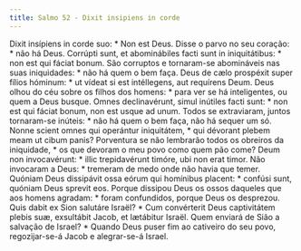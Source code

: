 ```yaml
---
title: Salmo 52 - Dixit insipiens in corde
---
```


<div class="grid grid-cols-2 gap-5">
  <span class="col-6 dropcaps text-justify">
    Dixit insípiens in corde suo: * Non est Deus.
  </span>
  <span class="col-6 dropcaps text-justify">
    Disse o parvo no seu coração: * não há Deus.
  </span>
  <span class="col-6 text-justify">
    Corrúpti sunt, et abominábiles facti sunt in iniquitátibus: * non est qui
    fáciat bonum.
  </span>
  <span class="col-6 text-justify">
    São corruptos e tornaram-se abomináveis nas suas iniquidades: * não há quem
    o bem faça.
  </span>
  <span class="col-6 text-justify">
    Deus de cælo prospéxit super fílios hóminum: * ut vídeat si est intéllegens,
    aut requírens Deum.
  </span>
  <span class="col-6 text-justify">
    Deus olhou do céu sobre os filhos dos homens: * para ver se há inteligentes,
    ou quem a Deus busque.
  </span>
  <span class="col-6 text-justify">
    Omnes declinavérunt, simul inútiles facti sunt: * non est qui fáciat bonum,
    non est usque ad unum.
  </span>
  <span class="col-6 text-justify">
    Todos se extraviaram, juntos tornaram-se inúteis: * não há quem o bem faça,
    não há sequer um só.
  </span>
  <span class="col-6 text-justify">
    Nonne scient omnes qui operántur iniquitátem, * qui dévorant plebem meam ut
    cibum panis?
  </span>
  <span class="col-6 text-justify">
    Porventura se não lembrarão todos os obreiros da iniquidade, * os que
    devoram o meu povo como quem pão come?
  </span>
  <span class="col-6 text-justify">
    Deum non invocavérunt: * illic trepidavérunt timóre, ubi non erat timor.
  </span>
  <span class="col-6 text-justify">
    Não invocaram a Deus: * tremeram de medo onde não havia que temer.
  </span>
  <span class="col-6 text-justify">
    Quóniam Deus dissipávit ossa eórum qui homínibus placent: * confúsi sunt,
    quóniam Deus sprevit eos.
  </span>
  <span class="col-6 text-justify">
    Porque dissipou Deus os ossos daqueles que aos homens agradam: * foram
    confundidos, porque Deus os desprezou.
  </span>
  <span class="col-6 text-justify">
    Quis dabit ex Sion salutáre Israël? * Cum convérterit Deus captivitátem
    plebis suæ, exsultábit Jacob, et lætábitur Israël.
  </span>
  <span class="col-6 text-justify">
    Quem enviará de Sião a salvação de Israel? * Quando Deus puser fim ao
    cativeiro do seu povo, regozijar-se-á Jacob e alegrar-se-á Israel.
  </span>
</div>
